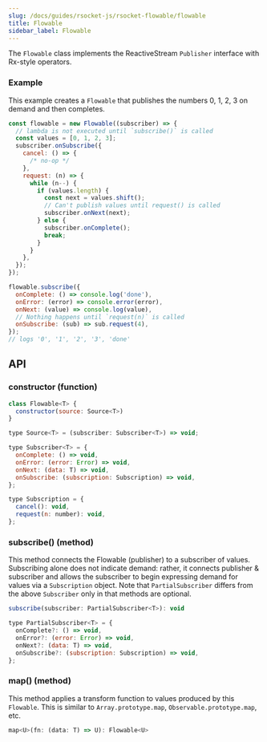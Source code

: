 ```yaml
---
slug: /docs/guides/rsocket-js/rsocket-flowable/flowable
title: Flowable
sidebar_label: Flowable
---
```


The `Flowable` class implements the ReactiveStream `Publisher` interface with Rx-style operators.

### Example

This example creates a `Flowable` that publishes the numbers 0, 1, 2, 3 on demand and then
completes.

```javascript
const flowable = new Flowable((subscriber) => {
  // lambda is not executed until `subscribe()` is called
  const values = [0, 1, 2, 3];
  subscriber.onSubscribe({
    cancel: () => {
      /* no-op */
    },
    request: (n) => {
      while (n--) {
        if (values.length) {
          const next = values.shift();
          // Can't publish values until request() is called
          subscriber.onNext(next);
        } else {
          subscriber.onComplete();
          break;
        }
      }
    },
  });
});

flowable.subscribe({
  onComplete: () => console.log('done'),
  onError: (error) => console.error(error),
  onNext: (value) => console.log(value),
  // Nothing happens until `request(n)` is called
  onSubscribe: (sub) => sub.request(4),
});
// logs '0', '1', '2', '3', 'done'
```

## API

### constructor (function)

```javascript
class Flowable<T> {
  constructor(source: Source<T>)
}

type Source<T> = (subscriber: Subscriber<T>) => void;

type Subscriber<T> = {
  onComplete: () => void,
  onError: (error: Error) => void,
  onNext: (data: T) => void,
  onSubscribe: (subscription: Subscription) => void,
};

type Subscription = {
  cancel(): void,
  request(n: number): void,
};
```

### subscribe() (method)

This method connects the Flowable (publisher) to a subscriber of values. Subscribing alone
does not indicate demand: rather, it connects publisher & subscriber and allows
the subscriber to begin expressing demand for values via a `Subscription`
object. Note that `PartialSubscriber` differs from the above `Subscriber` only
in that methods are optional.

```javascript
subscribe(subscriber: PartialSubscriber<T>): void

type PartialSubscriber<T> = {
  onComplete?: () => void,
  onError?: (error: Error) => void,
  onNext?: (data: T) => void,
  onSubscribe?: (subscription: Subscription) => void,
};
```

### map() (method)

This method applies a transform function to values produced by this `Flowable`. This is similar to
`Array.prototype.map`, `Observable.prototype.map`, etc.

```javascript
map<U>(fn: (data: T) => U): Flowable<U>
```
